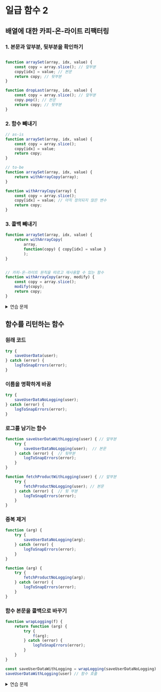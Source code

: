 #  일급 함수 2 


## 배열에 대한 카피-온-라이트 리팩터링



### 1. 본문과 앞부분, 뒷부분을 확인하기


```js

function arraySet(array, idx, value) {
    const copy = array.slice(); // 앞부분
    copy[idx] = value; // 본문
    return copy; // 뒷부분
}

function dropLast(array, idx, value) {
    const copy = array.slice(); // 앞부분
    copy.pop(); // 본문
    return copy; // 뒷부분
}
```


### 2. 함수 빼내기

```js
// as-is
function arraySet(array, idx, value) {
    const copy = array.slice();
    copy[idx] = value;
    return copy; 
}

// to-be
function arraySet(array, idx, value) {
    return withArrayCopy(array);
}

function withArrayCopy(array) {
    const copy = array.slice();
    copy[idx] = value; // 아직 정의되지 않은 변수
    return copy;
}
```


### 3. 콜백 빼내기

```js
function arraySet(array, idx, value) {
    return withArrayCopy(
        array,
        function(copy) { copy[idx] = value }
        );
}


// 카피-온-라이트 원칙을 따르고 재사용할 수 있는 함수
function withArrayCopy(array, modify) {
    const copy = array.slice();
    modify(copy);
    return copy;
}
```




<details>
 <summary>연습 문제</summary>

### `withArrayCopy()` 함수 적용해보기


```js
function push(array, elem) {
    return withArrayCopy(
        array,
        function() { copy.push(elem) }
        )
}

function dropLast(array) {
    return withArrayCopy(
        array,
        function() { copy.pop() }
        )
}

function dropFirst(array) {
    return withArrayCopy(
        array,
        function() { copy.shift() }
        )
}
```

### object 에도 사용 가능한 카피-온-라이트 버전을 만들어라

```js

function withObjectCopy(object, modify) {
    const copy = Object.assign({}, object);
    modify(copy);
    return copy;
}


function objectSet(object, key, value) {
    return withObjectCopy(
        object,
        function(copy) { copy[key] = value }
    )
}

function objectDelete(object, key) {
    return withObjectCopy(
        object,
        function(copy) { delete copy[key] }
    );
}
```


### `tryCatch()`  만들어라

`tryCatch(sendEmail, logToSnapErrors)` 이렇게 쓸 수 있게~~

```js
function tryCatch(f, e) {
    try {
        return f();
    } catch (error) {
        return e(error);
    }
}
```

### `when()` 함수를 만들어라

```js
when(hasItem(cart, "shoes"), function() {return setPriceByName(cart, "shoes", 0)})
```


```js
function when(predicate, f) {
    if (predicate) {
        return f()
    }
}
```

### `when()` 함수를  `IF()` 로 이름 바꾸고 `else` 를 추가해라

```js
function IF(predicate, then, ELSE) {
    if (predicate) {
        return then();
    } else {
        return ELSE();
    }
}
```
</details>


## 함수를 리턴하는 함수


### 원래 코드
```js
try { 
    saveUserData(user); 
} catch (error) { 
    logToSnapErrors(error);
} 
```

### 이름을 명확하게 바꿈

```js
try { 
    saveUserDataNoLogging(user); 
} catch (error) { 
    logToSnapErrors(error);
} 
```

### 로그를 남기는 함수

```js
function saveUserDataWithLogging(user) { // 앞부분
    try { 
        saveUserDataNoLogging(user);  // 본문
    } catch (error) {  // 뒷부분
        logToSnapErrors(error); 
    } 
}

function fetchProductWithLogging(user) { // 앞부분
    try { 
        fetchProductNoLogging(user); // 본문
    } catch (error) {  // 뒷 부분
        logToSnapErrors(error); 
    } 
}
```

### 중복 제거

```js
function (arg) {
    try { 
        saveUserDataNoLogging(arg); 
    } catch (error) {  
        logToSnapErrors(error); 
    } 
}

function (arg) {
    try { 
        fetchProductNoLogging(arg); 
    } catch (error) {  
        logToSnapErrors(error); 
    } 
}
```

### 함수 본문을 콜백으로 바꾸기

```js
function wrapLogging(f) {
    return function (arg) {
        try { 
            f(arg); 
        } catch (error) {  
            logToSnapErrors(error); 
        } 
    }
}

const saveUserDataWithLogging = wrapLogging(saveUserDataNoLogging)
saveUserDataWithLogging(user) // 함수 호출
```




<details>
 <summary>연습 문제</summary>

### 예외가 발생했을 때 에러를 무시하는 함수, 최소 3개의 인자를 갖는 함수에서 쓸 수 있어야함


```js
function wrapIgnoreErrors(f) {
    return function(f1, f2, f3) {
        try {
            return f(f1, f2, f3);
        } catch (error) {
            return null;
        }
    }
}
```


### 다른 숫자에 어떤 숫자를 더하는 `makeAdder()` 함수 만들기



```js
// 사용 예시
const increment = makeAdder(1); 
increment(10) // > 11

const plus10 = makeAdder(10);
plus10(12) // > 22


function makeAdder(x) {
    return function(y) {
        return x + y;
    }
}
```




</details>